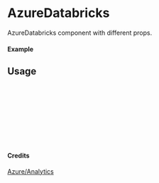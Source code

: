 
<Meta of={AzureDatabricks} title="Azure/Analytics/AzureDatabricks" />

# AzureDatabricks

AzureDatabricks component with different props.

#### Example

<Canvas of={AzureDatabricks.Primary} />

## Usage

```ts
import { AzureDatabricks } from "yadl-ui";

const Example = () => {
  return (
      <AzureDatabricks />
  );
};

export default Example;
```

#### Credits
[Azure/Analytics](https://learn.microsoft.com/en-us/azure/architecture/icons/)
